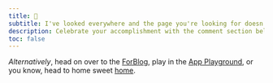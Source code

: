 ```yaml
---
title: 👀
subtitle: I've looked everywhere and the page you're looking for doesn't exist. 😕
description: Celebrate your accomplishment with the comment section below! 🎉
toc: false
---
```


_Alternatively_, head on over to the [ForBlog](forblog/index.qmd), play in the [App Playground](web_apps/index.qmd), or you know, head to home sweet [home](index.qmd).

